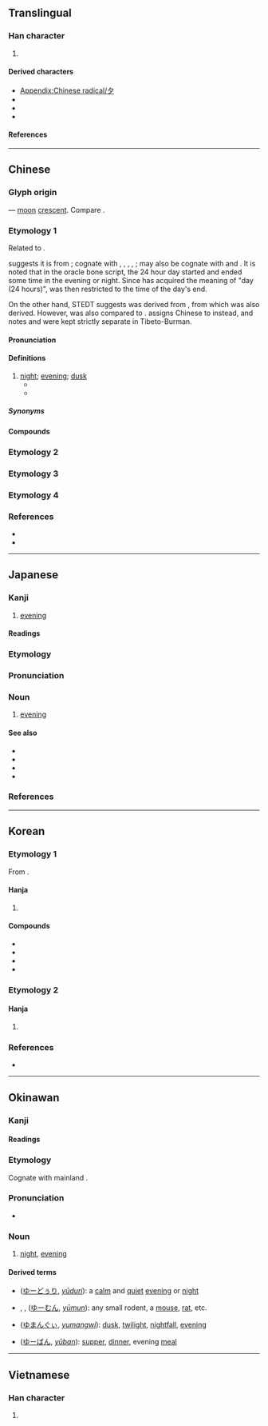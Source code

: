 {{also|タ|歹}}
{{character info}}
{{character info|⼣}}
==Translingual==
{{stroke order|strokes=3}}
{{stroke order|type=animate}}

===Han character===
{{Han char|rn=36|rad=夕|as=00|sn=3|four=27200|canj=NI|ids=⿴𠂊丶}}

# {{mul-kangxi radical-def}}

====Derived characters====
* [[Appendix:Chinese radical/夕]]
* {{l|mul|[[㐴]], [[𡚵]], [[𡯌]], [[𢗇]], [[𪭜]], [[汐]], [[𨑚]], [[𭥑]], [[𣏐]], [[㶤]], [[𤓵]], [[𭀞]], [[矽]], [[𣥛]], [[𦫓]], [[𧈷]], [[釸]], [[𩖡]], [[𩲁]], [[𬪼]], [[邜]], [[舛]], [[斘]], [[飧]], [[𪚪]]}} <!-- Characters listed under a different radical. -->
* {{l|mul|[[名]], [[𪧷]], [[𢁟]], [[𬉹]], [[𡵪]], [[𤰧]], [[𮌉]], [[𦥜]], [[𧥧]], [[𩁼]], [[𩚏]], [[𦂞]], [[歹]], [[㒱]], [[歺]], [[岁]], [[𡿪]], [[芕]], [[㱑]], [[𥝘]], [[穸]], [[罗]], [[𧖪]], [[㱔]], [[𭡂]], [[梦]], [[匇]]}} <!-- Characters listed under a different radical. -->
* {{l|mul|[[奖]], [[桨]], [[浆]], [[酱]], [[䇟]], [[摉]]}}

====References====
{{Han ref|kx=0246.010|dkj=05749|dj=0487.040|hdz=20859.010|uh=5915}}

----

==Chinese==
{{zh-forms}}

===Glyph origin===
{{Han etyl}}
{{liushu|p}} — [[moon]] [[crescent]]. Compare {{zh-l|*月}}.

===Etymology 1===
Related to {{och-l|汐|evening tide}}.

{{zh-ref|Schuessler (2007)}} suggests it is from {{inh|zh|sit-pro|*s-r(j)ak||day; full day; to spend the night}}; cognate with {{cog|bo|ཞག||day (24 hours)}}, {{cog|lus|riak||to pass the night}}, {{cog|kac||tr=jaʔ⁵⁵|t=day (24 hours)}}, {{cog|my|ရက်||day (24 hours)}}, {{cog|lhu|há||night; to pass the night}}; may also be cognate with {{och-l|宿|to spend the night}} and {{och-l|昔|former times}}. It is noted that in the oracle bone script, the 24 hour day started and ended some time in the evening or night. Since {{zh-l|日|sun}} has acquired the meaning of "day (24 hours)", {{lang|zh|夕}} was then restricted to the time of the day's end.

On the other hand, STEDT suggests {{och-l|夕|evening; night}} was derived from {{inh|zh|sit-pro|*ja-n||night}}, from which {{och-l|夜|night}} was also derived. However, {{lang|zh|夕}} was also compared to {{inh|zh|sit-pro|*s-r(j)ak||day; full day; to spend the night}}. {{zh-ref|Schuessler (2007)}} assigns Chinese {{m|zh|夜}} to {{l|sit-pro|*ja|gloss=night}} instead, and notes {{l|sit-pro|*ja|gloss=night}} and {{l|sit-pro|*ryak|gloss=day (24 hours)}} were kept strictly separate in Tibeto-Burman.

====Pronunciation====
{{zh-pron
|m=夕
|m-s=
|dg=щи1
|c=zik6
|c-t=
|g=xit6
|h=pfs=sip;gd=xib6
|j=
|mb=sĭ
|md=sĭk
|mn=qz:si̍t/tw,xm,zz:se̍k/qz,tw:sia̍h/xm:siā
|mn_note=si̍t/se̍k - literary; sia̍h/siā - vernacular
|mn-t=sêg4
|w=5xxiq
|x=si6
|mc=y
|oc=y
|cat=n
}}

====Definitions====
{{zh-hanzi}}

# [[night]]; [[evening]]; [[dusk]]
#* {{zh-x|哀 我 征夫、朝{zhāo}夕 不-暇。|Woe to us soldiers on these expeditions! Morning and '''evening''' we have no rest.|ref=Shijing}}
#* {{zh-x|今夕 何夕 兮，搴 舟 中流。今日 何日 兮，得 與 王子 同 舟。|What '''night''' is to'''night''', that I take a boat into the stream? What day is today, that I get to share a boat with a prince?|ref=Shuoyuan}}

=====Synonyms=====
{{zh-dial|晚上}}
{{zh-dial|傍晚}}

====Compounds====
{{zh-der|夕陽|夕陽西下|今夕|夕照|只爭旦夕|一朝一夕|匪朝伊夕|夕月|今夕何夕|夕陽餘暉|夕暮|夕惕|吉夕|宿夕|前夕|命在旦夕|一夕|大除夕|巧夕|夕日|危在旦夕|寅憂夕惕|小除夕|七夕|夕陽工業|夕煙|夕曛|夕暉|夕拜|夕惕若厲|夕陽簫鼓|燈夕|朝行夕改|朝夕|旦夕之費|朝榮夕滅|朝夕難保|日夕|朝榮夕斃|朝發夕至|朝過夕改|朝不圖夕|旦夕禍福|朝思夕計|朝出夕改|朝榮夕悴|朝夕不倦|旦夕之危|昕夕|申旦達夕|朝更夕改|當夕|朝不謀夕|朝令夕改|禍在旦夕|朝不慮夕|旦夕|朝兢夕惕|朝聞夕死|朝聞夕改|既夕禮|晡夕|永夕|朝饔夕飧|朝思夕想|朝乾夕惕|朝不及夕|朝不保夕|月夕花朝|月夕|旦暮朝夕|晨夕|花晨月夕|除夕|西夕年|連朝接夕|終夕|花朝月夕|竟夕|夕食}}

===Etymology 2===
{{zh-see|穸}}

===Etymology 3===
{{zh-see|月|a}}

===Etymology 4===
{{zh-see|明|a}}

===References===
* {{R:twedu|A00839}}
* {{R:twedu|B03133-001-1}}

{{c|zh|Times of day}}

----

==Japanese==

===Kanji===
{{ja-kanji|grade=1|rs=夕00}}

# [[evening]]

====Readings====
{{ja-readings
|goon=じゃく<じやく
|kanon=せき
|kun=ゆう-<ゆふ-
}}

===Etymology===
{{ja-kanjitab|yomi=k|ゆう}}
{{rfe|ja}}

===Pronunciation===
{{ja-pron|ゆう|y=k|acc=0|acc_ref=DJR|acc2=1|acc2_ref=DJR}}

===Noun===
{{ja-noun|ゆう|hhira=ゆふ}}

# [[evening]]

====See also====
* {{ja-r|夕べ|ゆうべ}}
* {{ja-r|夕%暮れ|ゆう%ぐれ}}
* {{ja-r|夕%方|ゆう%がた}}
* {{ja-r|夕%食|ゆう%しょく}}

===References===
<references/>

{{c|ja|Times of day|sort=ゆう}}

----

==Korean==

===Etymology 1===
From {{der|ko|ltc|-}} {{ltc-l|夕}}.

{{hanja-dongguk|쎡〮|ssyek}}

{{hanja-hunmong|셕〮|syek|天文#상02A}}

====Hanja====
{{ko-hanja-search}}
{{ko-hanja|저녁|석}}

# {{hanja form of|석|[[evening]]}}

====Compounds====
{{der-top|Compounds}}
* {{ko-l|추석|[[chuseok]]|秋夕}}
* {{ko-l|조석|[[morning]] and [[evening]]|朝夕}}
* {{ko-l|석식|[[dinner]]|夕食}}
* {{ko-l|석양|[[sunset]]|夕陽}}
{{der-bottom}}

===Etymology 2===

====Hanja====
{{ko-hanja/new|[[한]] [[움큼]]|사}}

# {{hanja form of|사|{{n-g|A unit of capacity: one tenth of a {{ko-l|합|合}}, same as {{ko-l|작|勺}}}}}}

===References===
* {{R:hanjadoc|2067}}

----

==Okinawan==

===Kanji===
{{ryu-kanji}}

====Readings====
{{ryu-readings
|kun=ゆー-
}}

===Etymology===
Cognate with mainland {{cog|ja|夕|tr=yū}}.

===Pronunciation===
* {{IPA|ryu|/juː/|sort=ゆー}}

===Noun===
{{head|ryu|noun|hiragana|ゆー|romaji|yū|sort=ゆー}}

# [[night]], [[evening]]

====Derived terms====
{{der-top}}
* {{l|ryu|夕凪}} ([[ゆーどぅり]], ''[[yūduri]]''): a [[calm]] and [[quiet]] [[evening]] or [[night]]
* {{l|ryu|夕物}}, {{l|ryu|夜物}}, {{l|ryu|夜者}} ([[ゆーむん]], ''[[yūmun]]''): any small rodent, a [[mouse]], [[rat]], etc.
{{der-mid}}
* {{l|ryu|夕間暮}} ([[ゆまんぐぃ]], ''[[yumangwi]]''): [[dusk]], [[twilight]], [[nightfall]], [[evening]]
* {{l|ryu|夕飯}} ([[ゆーばん]], ''[[yūban]]''): [[supper]], [[dinner]], evening [[meal]]
{{der-bottom}}

{{c|ryu|Times of day|sort=ゆー}}

----

==Vietnamese==

===Han character===
{{vi-readings|reading=tịch|rs=夕00}}

# {{rfdef|vi|sort=夕00}}

[[Category:CJKV radicals| ]]